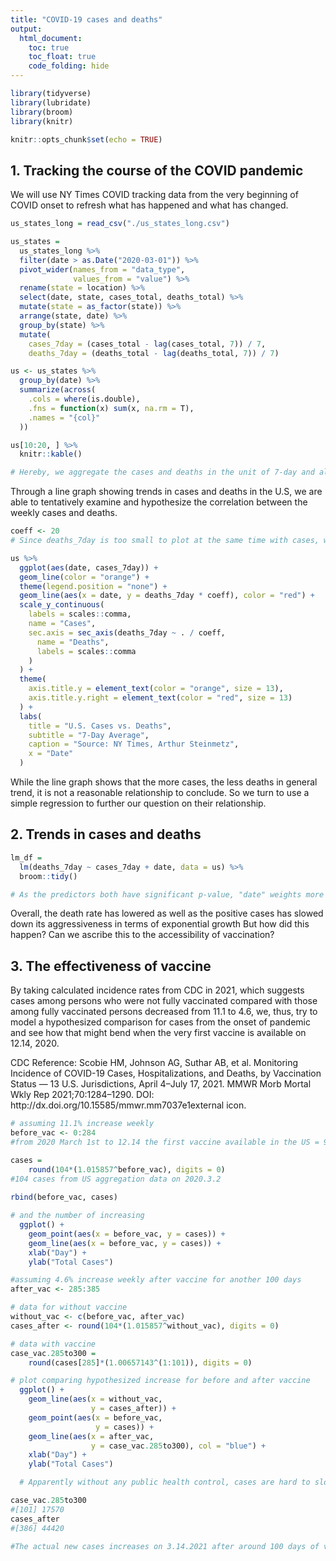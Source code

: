 ```yaml
---
title: "COVID-19 cases and deaths"
output: 
  html_document:
    toc: true
    toc_float: true
    code_folding: hide
---
```


```r
library(tidyverse)
library(lubridate)
library(broom)
library(knitr)

knitr::opts_chunk$set(echo = TRUE)
```

## 1. Tracking the course of the COVID pandemic
We will use NY Times COVID tracking data from the very beginning of COVID onset to refresh what has happened and what has changed.
```r
us_states_long = read_csv("./us_states_long.csv")

us_states =
  us_states_long %>%
  filter(date > as.Date("2020-03-01")) %>%
  pivot_wider(names_from = "data_type", 
              values_from = "value") %>%
  rename(state = location) %>%
  select(date, state, cases_total, deaths_total) %>%
  mutate(state = as_factor(state)) %>%
  arrange(state, date) %>%
  group_by(state) %>%
  mutate(
    cases_7day = (cases_total - lag(cases_total, 7)) / 7,
    deaths_7day = (deaths_total - lag(deaths_total, 7)) / 7)

us <- us_states %>%
  group_by(date) %>%
  summarize(across(
    .cols = where(is.double),
    .fns = function(x) sum(x, na.rm = T),
    .names = "{col}"
  ))

us[10:20, ] %>%
  knitr::kable()

# Hereby, we aggregate the cases and deaths in the unit of 7-day and also added up for national levels. Now we are wondering what is the relationship between positive cases and death? How has it varied as the pandemic has progressed in time? 
```


Through a line graph showing trends in cases and deaths in the U.S, we are able to tentatively examine and hypothesize the correlation between the weekly cases and deaths. 
```r
coeff <- 20   
# Since deaths_7day is too small to plot at the same time with cases, we add a random number to make deaths_7day more visible, "10" is not work so well, ~30 seems more suitable 

us %>%
  ggplot(aes(date, cases_7day)) +
  geom_line(color = "orange") +
  theme(legend.position = "none") +
  geom_line(aes(x = date, y = deaths_7day * coeff), color = "red") +
  scale_y_continuous(
    labels = scales::comma,
    name = "Cases",
    sec.axis = sec_axis(deaths_7day ~ . / coeff,
      name = "Deaths",
      labels = scales::comma
    )
  ) +
  theme(
    axis.title.y = element_text(color = "orange", size = 13),
    axis.title.y.right = element_text(color = "red", size = 13)
  ) +
  labs(
    title = "U.S. Cases vs. Deaths",
    subtitle = "7-Day Average",
    caption = "Source: NY Times, Arthur Steinmetz",
    x = "Date"
  )
```
While the line graph shows that the more cases, the less deaths in general trend, it is not a reasonable relationship to conclude. So we turn to use a simple regression to further our question on their relationship. 

## 2. Trends in cases and deaths
```r
lm_df = 
  lm(deaths_7day ~ cases_7day + date, data = us) %>%
  broom::tidy() 

# As the predictors both have significant p-value, "date" weights more than "cases_7day" in predicting the deaths_7day. Therefore, the death versus cases would be more efficient to show a correlation if it is adjusted by time series or lead-lag analysis. 
```
Overall, the death rate has lowered as well as the positive cases has slowed down its aggressiveness in terms of exponential growth But how did this happen? Can we ascribe this to the accessibility of vaccination?

## 3. The effectiveness of vaccine
By taking calculated incidence rates from CDC in 2021, which suggests cases among persons who were not fully vaccinated compared with those among fully vaccinated persons decreased from 11.1 to 4.6, we, thus, try to model a hypothesized comparison for cases from the onset of pandemic and see how that might bend when the very first vaccine is available on 12.14, 2020. 

CDC Reference: Scobie HM, Johnson AG, Suthar AB, et al. Monitoring Incidence of COVID-19 Cases, Hospitalizations, and Deaths, by Vaccination Status — 13 U.S. Jurisdictions, April 4–July 17, 2021. MMWR Morb Mortal Wkly Rep 2021;70:1284–1290. DOI: http://dx.doi.org/10.15585/mmwr.mm7037e1external icon.
```r
# assuming 11.1% increase weekly
before_vac <- 0:284
#from 2020 March 1st to 12.14 the first vaccine available in the US = 9*30 + 14

cases =
    round(104*(1.015857^before_vac), digits = 0) 
#104 cases from US aggregation data on 2020.3.2
  
rbind(before_vac, cases)

# and the number of increasing 
  ggplot() + 
    geom_point(aes(x = before_vac, y = cases)) + 
    geom_line(aes(x = before_vac, y = cases)) + 
    xlab("Day") + 
    ylab("Total Cases")
```


```r
#assuming 4.6% increase weekly after vaccine for another 100 days 
after_vac <- 285:385

# data for without vaccine
without_vac <- c(before_vac, after_vac)
cases_after <- round(104*(1.015857^without_vac), digits = 0)

# data with vaccine
case_vac.285to300 =
    round(cases[285]*(1.00657143^(1:101)), digits = 0) 

# plot comparing hypothesized increase for before and after vaccine
  ggplot() + 
    geom_line(aes(x = without_vac,
                  y = cases_after)) +
    geom_point(aes(x = before_vac, 
                   y = cases)) + 
    geom_line(aes(x = after_vac, 
                  y = case_vac.285to300), col = "blue") +
    xlab("Day") + 
    ylab("Total Cases")

  # Apparently without any public health control, cases are hard to slow down but does our hypothesized bending curve with vaccine available corresponding to the actual cases number? If it is very different, how long does vaccine take its effectiveness? How does the distribution of vaccine by sex, age, and race etc. demographic characteristics impact on the effectiveness of vaccine distribution and containing cases increment? 
```

```r
case_vac.285to300 
#[101] 17570
cases_after
#[386] 44420

#The actual new cases increases on 3.14.2021 after around 100 days of vaccine available is ~37989 recorded by the New York Times. The factual new cases is in between our hypothesized cases without and with vaccine. We could possibly say that the early-stage effectiveness of vaccine is not as potent as later in the 2021 while the CDC recorded or there is a lag in vaccine effective but is there other reasons that can result in the extra increment in new cases. Now we want to examine the vaccine distribution by demographic characteristics and hesitancy. 
```

